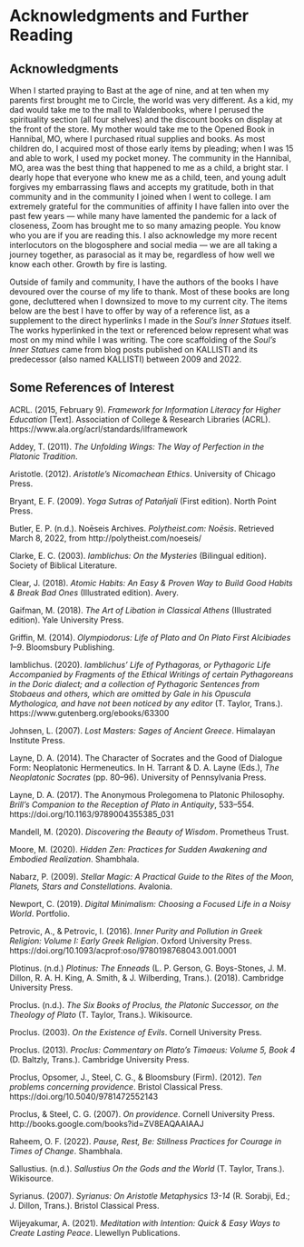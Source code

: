 # Acknowledgments and Further Reading

## Acknowledgments

When I started praying to Bast at the age of nine, and at ten when my parents first brought me to Circle, the world was very different. As a kid, my dad would take me to the mall to Waldenbooks, where I perused the spirituality section (all four shelves) and the discount books on display at the front of the store. My mother would take me to the Opened Book in Hannibal, MO, where I purchased ritual supplies and books. As most children do, I acquired most of those early items by pleading; when I was 15 and able to work, I used my pocket money. The community in the Hannibal, MO, area was the best thing that happened to me as a child, a bright star. I dearly hope that everyone who knew me as a child, teen, and young adult forgives my embarrassing flaws and accepts my gratitude, both in that community and in the community I joined when I went to college. I am extremely grateful for the communities of affinity I have fallen into over the past few years — while many have lamented the pandemic for a lack of closeness, Zoom has brought me to so many amazing people. You know who you are if you are reading this. I also acknowledge my more recent interlocutors on the blogosphere and social media — we are all taking a journey together, as parasocial as it may be, regardless of how well we know each other. Growth by fire is lasting.

Outside of family and community, I have the authors of the books I have devoured over the course of my life to thank. Most of these books are long gone, decluttered when I downsized to move to my current city. The items below are the best I have to offer by way of a reference list, as a supplement to the direct hyperlinks I made in the *Soul’s Inner Statues* itself. The works hyperlinked in the text or referenced below represent what was most on my mind while I was writing. The core scaffolding of the *Soul’s Inner Statues* came from blog posts published on KALLISTI and its predecessor (also named KALLISTI) between 2009 and 2022.

## Some References of Interest

ACRL. (2015, February 9). *Framework for Information Literacy for Higher Education* [Text]. Association of College & Research Libraries (ACRL). https://www.ala.org/acrl/standards/ilframework

Addey, T. (2011). *The Unfolding Wings: The Way of Perfection in the Platonic Tradition*.

Aristotle. (2012). *Aristotle’s Nicomachean Ethics*. University of Chicago Press.

Bryant, E. F. (2009). *Yoga Sutras of Patañjali* (First edition). North Point Press.

Butler, E. P. (n.d.). Noēseis Archives. *Polytheist.com: Noēsis*. Retrieved March 8, 2022, from http://polytheist.com/noeseis/

Clarke, E. C. (2003). *Iamblichus: On the Mysteries* (Bilingual edition). Society of Biblical Literature.

Clear, J. (2018). *Atomic Habits: An Easy & Proven Way to Build Good Habits & Break Bad Ones* (Illustrated edition). Avery.

Gaifman, M. (2018). *The Art of Libation in Classical Athens* (Illustrated edition). Yale University Press.

Griffin, M. (2014). *Olympiodorus: Life of Plato and On Plato First Alcibiades 1–9*. Bloomsbury Publishing.

Iamblichus. (2020). *Iamblichus’ Life of Pythagoras, or Pythagoric Life Accompanied by Fragments of the Ethical Writings of certain Pythagoreans in the Doric dialect; and a collection of Pythagoric Sentences from Stobaeus and others, which are omitted by Gale in his Opuscula Mythologica, and have not been noticed by any editor* (T. Taylor, Trans.). https://www.gutenberg.org/ebooks/63300

Johnsen, L. (2007). *Lost Masters: Sages of Ancient Greece*. Himalayan Institute Press.

Layne, D. A. (2014). The Character of Socrates and the Good of Dialogue Form: Neoplatonic Hermeneutics. In H. Tarrant & D. A. Layne (Eds.), *The Neoplatonic Socrates* (pp. 80–96). University of Pennsylvania Press.

Layne, D. A. (2017). The Anonymous Prolegomena to Platonic Philosophy. *Brill’s Companion to the Reception of Plato in Antiquity*, 533–554. https://doi.org/10.1163/9789004355385_031

Mandell, M. (2020). *Discovering the Beauty of Wisdom*. Prometheus Trust.

Moore, M. (2020). *Hidden Zen: Practices for Sudden Awakening and Embodied Realization*. Shambhala.

Nabarz, P. (2009). *Stellar Magic: A Practical Guide to the Rites of the Moon, Planets, Stars and Constellations*. Avalonia.

Newport, C. (2019). *Digital Minimalism: Choosing a Focused Life in a Noisy World*. Portfolio.

Petrovic, A., & Petrovic, I. (2016). *Inner Purity and Pollution in Greek Religion: Volume I: Early Greek Religion*. Oxford University Press. https://doi.org/10.1093/acprof:oso/9780198768043.001.0001

Plotinus. (n.d.) *Plotinus: The Enneads* (L. P. Gerson, G. Boys-Stones, J. M. Dillon, R. A. H. King, A. Smith, & J. Wilberding, Trans.). (2018). Cambridge University Press.

Proclus. (n.d.). *The Six Books of Proclus, the Platonic Successor, on the Theology of Plato* (T. Taylor, Trans.). Wikisource.

Proclus. (2003). *On the Existence of Evils*. Cornell University Press.

Proclus. (2013). *Proclus: Commentary on Plato’s Timaeus: Volume 5, Book 4* (D. Baltzly, Trans.). Cambridge University Press.

Proclus, Opsomer, J., Steel, C. G., & Bloomsbury (Firm). (2012). *Ten problems concerning providence*. Bristol Classical Press. https://doi.org/10.5040/9781472552143

Proclus, & Steel, C. G. (2007). *On providence*. Cornell University Press. http://books.google.com/books?id=ZV8EAQAAIAAJ

Raheem, O. F. (2022). *Pause, Rest, Be: Stillness Practices for Courage in Times of Change*. Shambhala.

Sallustius. (n.d.). *Sallustius On the Gods and the World* (T. Taylor, Trans.). Wikisource.

Syrianus. (2007). *Syrianus: On Aristotle Metaphysics 13-14* (R. Sorabji, Ed.; J. Dillon, Trans.). Bristol Classical Press.

Wijeyakumar, A. (2021). *Meditation with Intention: Quick & Easy Ways to Create Lasting Peace*. Llewellyn Publications.
